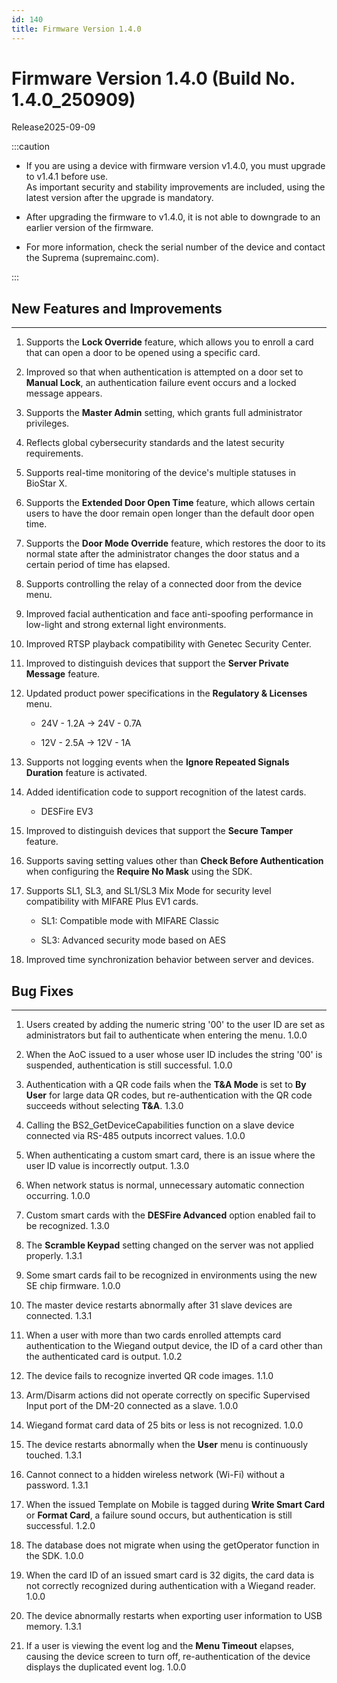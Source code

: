 ```yaml
---
id: 140
title: Firmware Version 1.4.0
---
```


# Firmware Version 1.4.0 (Build No. 1.4.0_250909)

Release<Separator/>2025-09-09

:::caution

- If you are using a device with firmware version v1.4.0, you must upgrade to v1.4.1 before use.<br/>As important security and stability improvements are included, using the latest version after the upgrade is mandatory.

- After upgrading the firmware to v1.4.0, it is not able to downgrade to an earlier version of the firmware.

- For more information, check the serial number of the device and contact the Suprema (supremainc.com).

:::

## New Features and Improvements

---

1. Supports the **Lock Override** feature, which allows you to enroll a card that can open a door to be opened using a specific card.

1. Improved so that when authentication is attempted on a door set to **Manual Lock**, an authentication failure event occurs and a locked message appears.

1. Supports the **Master Admin** setting, which grants full administrator privileges.

1. Reflects global cybersecurity standards and the latest security requirements.

1. Supports real-time monitoring of the device's multiple statuses in BioStar X.

1. Supports the **Extended Door Open Time** feature, which allows certain users to have the door remain open longer than the default door open time.

1. Supports the **Door Mode Override** feature, which restores the door to its normal state after the administrator changes the door status and a certain period of time has elapsed.

1. Supports controlling the relay of a connected door from the device menu.

1. Improved facial authentication and face anti-spoofing performance in low-light and strong external light environments.

1. Improved RTSP playback compatibility with Genetec Security Center.

1. Improved to distinguish devices that support the **Server Private Message** feature.

1. Updated product power specifications in the **Regulatory & Licenses** menu.

    - 24V - 1.2A → 24V - 0.7A

    - 12V - 2.5A → 12V - 1A

1. Supports not logging events when the **Ignore Repeated Signals Duration** feature is activated.

1. Added identification code to support recognition of the latest cards.

    - DESFire EV3

1. Improved to distinguish devices that support the **Secure Tamper** feature.

1. Supports saving setting values other than **Check Before Authentication** when configuring the **Require No Mask** using the SDK.

1. Supports SL1, SL3, and SL1/SL3 Mix Mode for security level compatibility with MIFARE Plus EV1 cards.

    - SL1: Compatible mode with MIFARE Classic

    - SL3: Advanced security mode based on AES

1. Improved time synchronization behavior between server and devices.

## Bug Fixes

---

<BugLists>

1. Users created by adding the numeric string '00' to the user ID are set as administrators but fail to authenticate when entering the menu. <Badge>1.0.0</Badge>

1. When the AoC issued to a user whose user ID includes the string '00' is suspended, authentication is still successful. <Badge>1.0.0</Badge>

1. Authentication with a QR code fails when the **T&A Mode** is set to **By User** for large data QR codes, but re-authentication with the QR code succeeds without selecting **T&A**. <Badge>1.3.0</Badge>

1. Calling the BS2_GetDeviceCapabilities function on a slave device connected via RS-485 outputs incorrect values. <Badge>1.0.0</Badge>

1. When authenticating a custom smart card, there is an issue where the user ID value is incorrectly output. <Badge>1.3.0</Badge>

1. When network status is normal, unnecessary automatic connection occurring. <Badge>1.0.0</Badge>

1. Custom smart cards with the **DESFire Advanced** option enabled fail to be recognized. <Badge>1.3.0</Badge>

1. The **Scramble Keypad** setting changed on the server was not applied properly. <Badge>1.3.1</Badge>

1. Some smart cards fail to be recognized in environments using the new SE chip firmware. <Badge>1.0.0</Badge>

1. The master device restarts abnormally after 31 slave devices are connected. <Badge>1.3.1</Badge>

1. When a user with more than two cards enrolled attempts card authentication to the Wiegand output device, the ID of a card other than the authenticated card is output. <Badge>1.0.2</Badge>

1. The device fails to recognize inverted QR code images. <Badge>1.1.0</Badge>

1. Arm/Disarm actions did not operate correctly on specific Supervised Input port of the DM-20 connected as a slave. <Badge>1.0.0</Badge>

1. Wiegand format card data of 25 bits or less is not recognized. <Badge>1.0.0</Badge>

1. The device restarts abnormally when the **User** menu is continuously touched. <Badge>1.3.1</Badge>

1. Cannot connect to a hidden wireless network (Wi-Fi) without a password. <Badge>1.3.1</Badge>

1. When the issued Template on Mobile is tagged during **Write Smart Card** or **Format Card**, a failure sound occurs, but authentication is still successful. <Badge>1.2.0</Badge>

1. The database does not migrate when using the getOperator function in the SDK. <Badge>1.0.0</Badge>

1. When the card ID of an issued smart card is 32 digits, the card data is not correctly recognized during authentication with a Wiegand reader. <Badge>1.0.0</Badge>

1. The device abnormally restarts when exporting user information to USB memory. <Badge>1.3.1</Badge>

1. If a user is viewing the event log and the **Menu Timeout** elapses, causing the device screen to turn off, re-authentication of the device displays the duplicated event log. <Badge>1.0.0</Badge>

</BugLists>